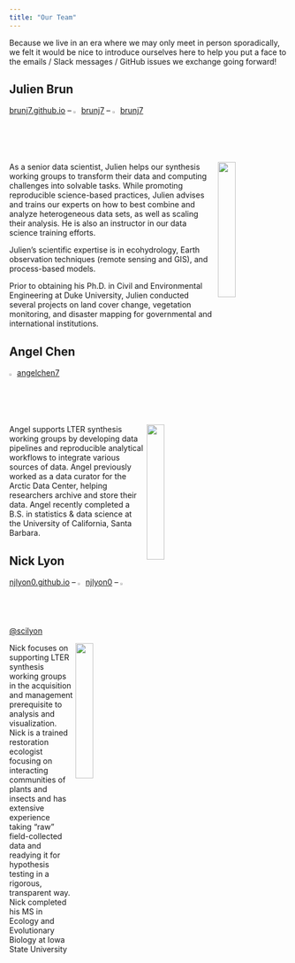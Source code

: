 ```yaml
---
title: "Our Team"
---
```


Because we live in an era where we may only meet in person sporadically, we felt it would be nice to introduce ourselves here to help you put a face to the emails / Slack messages / GitHub issues we exchange going forward!

## Julien Brun

[brunj7.github.io](https://brunj7.github.io/) -- <img src="images/github_logo.png" width="2%"/> [brunj7](https://github.com/brunj7) -- <img src="images/twitter_logo.png" width="2%"/> [brunj7](https://twitter.com/brunj7)

<img src="images/jbrun.jpeg" align="right" width="25%"/>

As a senior data scientist, Julien helps our synthesis working groups to transform their data and computing challenges into solvable tasks. While promoting reproducible science-based practices, Julien advises and trains our experts on how to best combine and analyze heterogeneous data sets, as well as scaling their analysis. He is also an instructor in our data science training efforts.

Julien's scientific expertise is in ecohydrology, Earth observation techniques (remote sensing and GIS), and process-based models.

Prior to obtaining his Ph.D. in Civil and Environmental Engineering at Duke University, Julien conducted several projects on land cover change, vegetation monitoring, and disaster mapping for governmental and international institutions.

## Angel Chen

<img src="images/github_logo.png" width="2%"/> [angelchen7](https://github.com/angelchen7)

<img src="images/achen.jpeg" align="right" width="25%"/>

Angel supports LTER synthesis working groups by developing data pipelines and reproducible analytical workflows to integrate various sources of data. Angel previously worked as a data curator for the Arctic Data Center, helping researchers archive and store their data. Angel recently completed a B.S. in statistics & data science at the University of California, Santa Barbara.

## Nick Lyon

[njlyon0.github.io](https://njlyon0.github.io/) -- <img src="images/github_logo.png" width="2%"/> [njlyon0](https://github.com/njlyon0) -- <img src="images/twitter_logo.png" width="2%"/> [\@scilyon](https://twitter.com/scilyon)

<img src="images/nlyon.png" align="right" width="25%"/>

Nick focuses on supporting LTER synthesis working groups in the acquisition and management prerequisite to analysis and visualization. Nick is a trained restoration ecologist focusing on interacting communities of plants and insects and has extensive experience taking "raw" field-collected data and readying it for hypothesis testing in a rigorous, transparent way. Nick completed his MS in Ecology and Evolutionary Biology at Iowa State University
